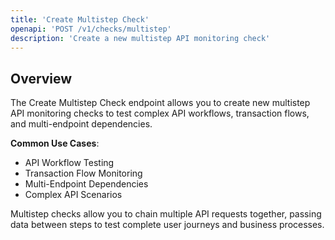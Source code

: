 ```yaml
---
title: 'Create Multistep Check'
openapi: 'POST /v1/checks/multistep'
description: 'Create a new multistep API monitoring check'
---
```


## Overview

The Create Multistep Check endpoint allows you to create new multistep API monitoring checks to test complex API workflows, transaction flows, and multi-endpoint dependencies.

**Common Use Cases**:
- API Workflow Testing
- Transaction Flow Monitoring
- Multi-Endpoint Dependencies
- Complex API Scenarios

<Note>
Multistep checks allow you to chain multiple API requests together, passing data between steps to test complete user journeys and business processes.
</Note>